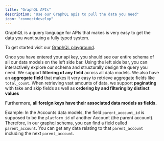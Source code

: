 ```yaml
---
title: "GraphQL APIs"
description: "Use our GraphQL apis to pull the data you need"
icon: "connectdevelop"
---
```


GraphQL is a query language for APIs that makes is very easy to get the data you want suing a fully typed system.

To get started visit our [GraphQL playground](/docs/graphql-playground).

Once you have entered your api key, you should see our entire schema of all our data models on the left side bar. Using the left side bar, you can interactively explore our schema and structurally design the query you need. We support **filtering of any field** across all data models. We also have an **aggregate field** that makes it very easy to retrieve aggregate fields like `total_count`. When retrieving vast amounts of data, we support **paginating** with take and skip fields as well as **ordering by and filtering by distinct values**

Furthermore, **all foreign keys have their associated data models as fields.**

Example: In the Accounts data models, the field `parent_account_id` is supposed to be the `platform_id` of another Account (the parent account). Therefore, in our graphql schema, you can find a field called `parent_account`. You can get any data relating to that `parent_account` including the next `parent_account`.

